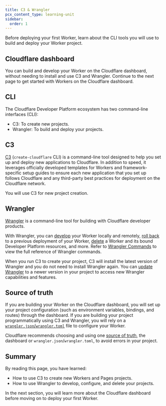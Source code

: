 ```yaml
---
title: C3 & Wrangler
pcx_content_type: learning-unit
sidebar:
  order: 1
---
```


Before deploying your first Worker, learn about the CLI tools you will use to build and deploy your Worker project.

## Cloudflare dashboard

You can build and develop your Worker on the Cloudflare dashboard, without needing to install and use C3 and Wrangler. Continue to the next page to get started with Workers on the Cloudflare dashboard.

## CLI

The Cloudflare Developer Platform ecosystem has two command-line interfaces (CLI):

- C3: To create new projects.
- Wrangler: To build and deploy your projects.

## C3

[C3](/pages/get-started/c3/) (`create-cloudflare` CLI) is a command-line tool designed to help you set up and deploy new applications to Cloudflare. In addition to speed, it leverages officially developed templates for Workers and framework-specific setup guides to ensure each new application that you set up follows Cloudflare and any third-party best practices for deployment on the Cloudflare network.

You will use C3 for new project creation.

## Wrangler

[Wrangler](/workers/wrangler/) is a command-line tool for building with Cloudflare developer products.

With Wrangler, you can [develop](/workers/wrangler/commands/#dev) your Worker locally and remotely, [roll back](/workers/wrangler/commands/#rollback) to a previous deployment of your Worker, [delete](/workers/wrangler/commands/#delete-3) a Worker and its bound Developer Platform resources, and more. Refer to [Wrangler Commands](/workers/wrangler/commands/) to view the full reference of Wrangler commands.

When you run C3 to create your project, C3 will install the latest version of Wrangler and you do not need to install Wrangler again. You can [update Wrangler](/workers/wrangler/install-and-update/#update-wrangler) to a newer version in your project to access new Wrangler capabilities and features.

## Source of truth

If you are building your Worker on the Cloudflare dashboard, you will set up your project configuration (such as environment variables, bindings, and routes) through the dashboard. If you are building your project programmatically using C3 and Wrangler, you will rely on a [`wrangler.json`/`wrangler.toml`](/workers/wrangler/configuration/) file to configure your Worker.

Cloudflare recommends choosing and using one [source of truth](/workers/wrangler/configuration/#source-of-truth), the dashboard or `wrangler.json`/`wrangler.toml`, to avoid errors in your project.

## Summary

By reading this page, you have learned:

- How to use C3 to create new Workers and Pages projects.
- How to use Wrangler to develop, configure, and delete your projects.

In the next section, you will learn more about the Cloudflare dashboard before moving on to deploy your first Worker.
